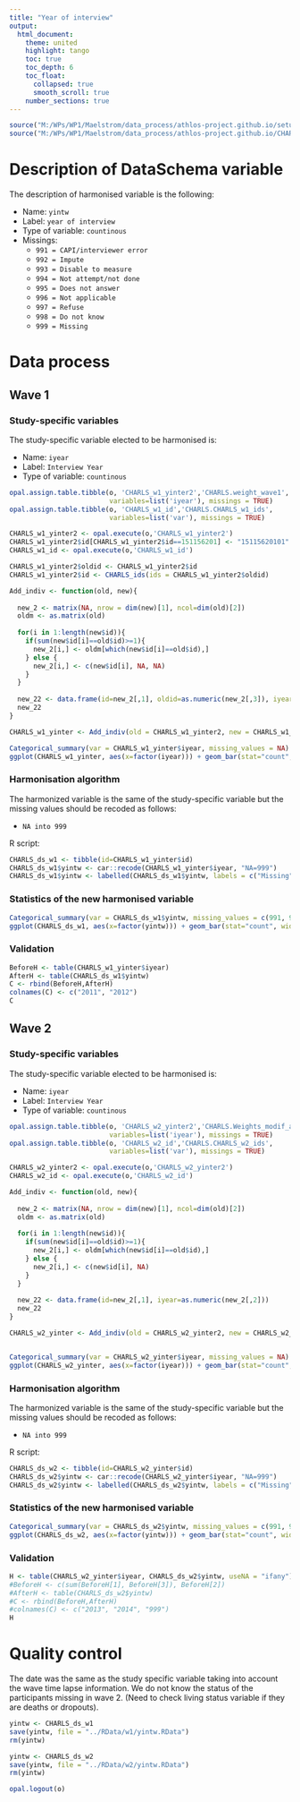 ```yaml
---
title: "Year of interview"
output: 
  html_document:
    theme: united
    highlight: tango
    toc: true
    toc_depth: 6
    toc_float:
      collapsed: true
      smooth_scroll: true
    number_sections: true
---
```


<!-- ######################################################### --> 

<!-- # Installation, loading packages -->
<!-- **R script:** -->



```r
source("M:/WPs/WP1/Maelstrom/data_process/athlos-project.github.io/setup_albert.r")
source("M:/WPs/WP1/Maelstrom/data_process/athlos-project.github.io/CHARLS/CHARLS_ids.r")
```

<!-- ######################################################### --> 

# Description of DataSchema variable 

The description of harmonised variable is the following:
  
* Name: `yintw`
* Label: `year of interview`
* Type of variable: `countinous`
* Missings: 
    + `991 = CAPI/interviewer error`
    + `992 = Impute`
    + `993 = Disable to measure`
    + `994 = Not attempt/not done`
    + `995 = Does not answer`
    + `996 = Not applicable`
    + `997 = Refuse`
    + `998 = Do not know`
    + `999 = Missing`


# Data process

## Wave 1 

### Study-specific variables

The study-specific variable elected to be harmonised is:

* Name: `iyear`
* Label: `Interview Year`
* Type of variable: `countinous`

```r
opal.assign.table.tibble(o, 'CHARLS_w1_yinter2','CHARLS.weight_wave1',
                         variables=list('iyear'), missings = TRUE)
opal.assign.table.tibble(o, 'CHARLS_w1_id','CHARLS.CHARLS_w1_ids',
                         variables=list('var'), missings = TRUE)
```

```r
CHARLS_w1_yinter2 <- opal.execute(o,'CHARLS_w1_yinter2')
CHARLS_w1_yinter2$id[CHARLS_w1_yinter2$id==151156201] <- "15115620101"
CHARLS_w1_id <- opal.execute(o,'CHARLS_w1_id')

CHARLS_w1_yinter2$oldid <- CHARLS_w1_yinter2$id
CHARLS_w1_yinter2$id <- CHARLS_ids(ids = CHARLS_w1_yinter2$oldid)

Add_indiv <- function(old, new){
  
  new_2 <- matrix(NA, nrow = dim(new)[1], ncol=dim(old)[2])
  oldm <- as.matrix(old)
  
  for(i in 1:length(new$id)){
    if(sum(new$id[i]==old$id)>=1){
      new_2[i,] <- oldm[which(new$id[i]==old$id),]
    } else {
      new_2[i,] <- c(new$id[i], NA, NA)
    }
  }
  
  new_22 <- data.frame(id=new_2[,1], oldid=as.numeric(new_2[,3]), iyear=as.numeric(new_2[,2]))
  new_22
}

CHARLS_w1_yinter <- Add_indiv(old = CHARLS_w1_yinter2, new = CHARLS_w1_id)

Categorical_summary(var = CHARLS_w1_yinter$iyear, missing_values = NA)
ggplot(CHARLS_w1_yinter, aes(x=factor(iyear))) + geom_bar(stat="count", width=0.4, fill="steelblue") + xlab("Year of interview") + ylab("Frequency")
```

### Harmonisation algorithm
The harmonized variable is the same of the study-specific variable but the missing values should be recoded as follows:

* `NA into 999`

R script:

```r
CHARLS_ds_w1 <- tibble(id=CHARLS_w1_yinter$id)
CHARLS_ds_w1$yintw <- car::recode(CHARLS_w1_yinter$iyear, "NA=999")
CHARLS_ds_w1$yintw <- labelled(CHARLS_ds_w1$yintw, labels = c("Missing"=999, "Do not know"=998, "Refuse"=997, "Not applicable"=996, "Does not answer"=995,  "Not attempt not done"=994, "Disable to measure"=993, "Impute"=992, "CAPI interviewer error"=991))
```

### Statistics of the new harmonised variable
```r
Categorical_summary(var = CHARLS_ds_w1$yintw, missing_values = c(991, 992, 993, 994, 995, 996, 997, 998, 999))
ggplot(CHARLS_ds_w1, aes(x=factor(yintw))) + geom_bar(stat="count", width=0.4, fill="steelblue") + xlab("Year of interview") + ylab("Frequency")
```

### Validation
```r
BeforeH <- table(CHARLS_w1_yinter$iyear)
AfterH <- table(CHARLS_ds_w1$yintw)
C <- rbind(BeforeH,AfterH)
colnames(C) <- c("2011", "2012")
C
```

## Wave 2 

### Study-specific variables

The study-specific variable elected to be harmonised is:

* Name: `iyear`
* Label: `Interview Year`
* Type of variable: `countinous`

```r
opal.assign.table.tibble(o, 'CHARLS_w2_yinter2','CHARLS.Weights_modif_albert_wave2',
                         variables=list('iyear'), missings = TRUE)
opal.assign.table.tibble(o, 'CHARLS_w2_id','CHARLS.CHARLS_w2_ids',
                         variables=list('var'), missings = TRUE)
```

```r
CHARLS_w2_yinter2 <- opal.execute(o,'CHARLS_w2_yinter2')
CHARLS_w2_id <- opal.execute(o,'CHARLS_w2_id')

Add_indiv <- function(old, new){
  
  new_2 <- matrix(NA, nrow = dim(new)[1], ncol=dim(old)[2])
  oldm <- as.matrix(old)
  
  for(i in 1:length(new$id)){
    if(sum(new$id[i]==old$id)>=1){
      new_2[i,] <- oldm[which(new$id[i]==old$id),]
    } else {
      new_2[i,] <- c(new$id[i], NA)
    }
  }
  
  new_22 <- data.frame(id=new_2[,1], iyear=as.numeric(new_2[,2]))
  new_22
}

CHARLS_w2_yinter <- Add_indiv(old = CHARLS_w2_yinter2, new = CHARLS_w2_id)


Categorical_summary(var = CHARLS_w2_yinter$iyear, missing_values = NA)
ggplot(CHARLS_w2_yinter, aes(x=factor(iyear))) + geom_bar(stat="count", width=0.4, fill="steelblue") + xlab("Year of interview") + ylab("Frequency")
```

### Harmonisation algorithm
The harmonized variable is the same of the study-specific variable but the missing values should be recoded as follows:

* `NA into 999`

R script:

```r
CHARLS_ds_w2 <- tibble(id=CHARLS_w2_yinter$id)
CHARLS_ds_w2$yintw <- car::recode(CHARLS_w2_yinter$iyear, "NA=999")
CHARLS_ds_w2$yintw <- labelled(CHARLS_ds_w2$yintw, labels = c("Missing"=999, "Do not know"=998, "Refuse"=997, "Not applicable"=996, "Does not answer"=995,  "Not attempt not done"=994, "Disable to measure"=993, "Impute"=992, "CAPI interviewer error"=991))
```

### Statistics of the new harmonised variable
```r
Categorical_summary(var = CHARLS_ds_w2$yintw, missing_values = c(991, 992, 993, 994, 995, 996, 997, 998, 999))
ggplot(CHARLS_ds_w2, aes(x=factor(yintw))) + geom_bar(stat="count", width=0.4, fill="steelblue") + xlab("Year of interview") + ylab("Frequency")
```

### Validation
```r
H <- table(CHARLS_w2_yinter$iyear, CHARLS_ds_w2$yintw, useNA = "ifany")
#BeforeH <- c(sum(BeforeH[1], BeforeH[3]), BeforeH[2])
#AfterH <- table(CHARLS_ds_w2$yintw)
#C <- rbind(BeforeH,AfterH)
#colnames(C) <- c("2013", "2014", "999")
H
```

# Quality control

The date was the same as the study specific variable taking into account the wave time lapse information.
We do not know the status of the participants missing in wave 2.
(Need to check living status variable if they are deaths or dropouts).



```r
yintw <- CHARLS_ds_w1
save(yintw, file = "../RData/w1/yintw.RData")
rm(yintw)

yintw <- CHARLS_ds_w2
save(yintw, file = "../RData/w2/yintw.RData")
rm(yintw)
```

```r
opal.logout(o)
```